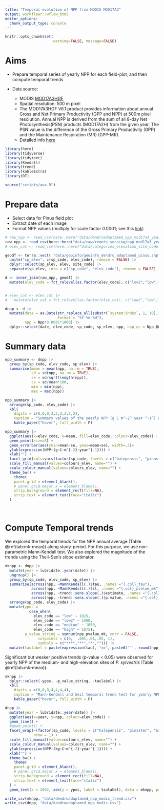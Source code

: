 ```yaml
---
title: "Temporal evolution of NPP from MODIS MOD17A3"
output: workflowr::wflow_html
editor_options:
  chunk_output_type: console
---
```


```r
knitr::opts_chunk$set( 
                      warning=FALSE, message=FALSE)
```

# Aims

- Prepare temporal series of yearly NPP for each field-plot, and then compute temporal trends

- Data source: 
  
  - MODIS [MOD17A3HGF](https://developers.google.com/earth-engine/datasets/catalog/MODIS_061_MOD17A3HGF)
  - Spatial resolution: 500 m pixel
  - The MOD17A3HGF V6.1 product provides information about annual Gross and Net Primary Productivity (GPP and NPP) at 500m pixel resolution. Annual NPP is derived from the sum of all 8-day Net Photosynthesis(PSN) products (MOD17A2H) from the given year. The PSN value is the difference of the Gross Primary Productivity (GPP) and the Maintenance Respiration (MR) (GPP-MR).
  - Detailed info [here](https://lpdaac.usgs.gov/documents/972/MOD17_User_Guide_V61.pdf)

```r
library(here)
library(tidyverse)
library(tidytext)
library(Kendall)
library(trend)
library(kableExtra)
library(DT)

source("scripts/aux.R")
```


# Prepare data 

- Select data for Pinus field plot
- Extract date of each image
- Format NPP values (multiply for scale factor 0.0001; see this [link](https://developers.google.com/earth-engine/datasets/catalog/MODIS_006_MOD17A3HGF)) 

```r
# raw_npp <- read_csv(here::here("data/dendroadaptamed_npp_mod17a3_yearly.csv"))
raw_npp <- read_csv(here::here("data/raw/remote_sensing/npp_mod17a3_yearly.csv"))
# elev_cat <- read_csv(here::here("data/categories_elevation_site_code.csv")) 

geodf <- terra::vect( "data/geoinfo/geoinfo_dendro_adaptamed_pinus.shp") |> as.data.frame() |>
  unite("sp_elev", c(sp_code, elev_code), remove = FALSE) |> 
  dplyr::select(sp_elev, elev, site_code) |> 
  separate(sp_elev, into = c("sp_code", "elev_code"), remove = FALSE) 

d <- inner_join(raw_npp, geodf) |> 
  mutate(elev_code = fct_relevel(as.factor(elev_code), c("low2","low","medium","high"))) 


# elev_cat <- elev_cat |> 
#   mutate(elev_cat = fct_relevel(as.factor(elev_cat), c("low2","low","med","high"))) 

dnpp <- d |>
  mutate(date = as.Date(str_replace_all(substr(`system:index`, 1, 10), "_", "-"),
                        format = "%Y-%m-%d"),
         npp = Npp*0.0001*1000) |>
  dplyr::select(date, elev_code, sp_code, sp_elev, npp, npp_qc = Npp_QC) 

```


# Summary data

```r
npp_summary <- dnpp |> 
  group_by(sp_code, elev_code, sp_elev) |> 
  summarise(mean = mean(npp, na.rm = TRUE), 
            sd = sd(npp, na.rm = TRUE), 
            se = sd/sqrt(length(npp)),
            cv = sd/mean*100,
            min = min(npp), 
            max = max(npp)) 

```

```r
npp_summary |> 
  arrange(sp_code, elev_code) |> 
  kbl(
    digits = c(0,0,0,2,2,2,2,2,2),
    caption = "Summary values of the yearly NPP (g C m^-2^ year ^-1^) along the study period (2000-2021) for the study sites.") |> 
    kable_paper("hover", full_width = F)
```


```r

npp_summary |> 
  ggplot(aes(x=elev_code, y=mean, fill=elev_code, colour=elev_code)) + 
  geom_point(size=3) + 
  geom_errorbar(aes(ymin=mean-se, ymax=mean+se), width=.3)+
  ylab(expression(NPP~(g~C~m^{-2}~year^{-1}))) + 
  xlab("") + 
  facet_grid(cols=vars(factor(sp_code, levels = c("halepensis", "pinaster", "nigra", "sylvestris"))), scales = "free_x", space = "free_x") +
  scale_fill_manual(values=colours_elev, name="") +
  scale_colour_manual(values=colours_elev, name="") + 
  theme_bw() + 
    theme(
    panel.grid = element_blank(),
    # panel.grid.major.x = element_blank(),
    strip.background = element_rect(fill=NA), 
    strip.text = element_text(face="italic")
  )




```


# Compute Temporal trends

We explored the temporal trends for the NPP annual average (Table \@ref(tab:mk-mean)) along study-period. For this purpose, we use non-parametric Mann-Kendall test. We also explored the magnitude of the trends using the Theil-Sen's slope estimator.  

```r
mknpp <- dnpp |> 
  mutate(year = lubridate::year(date)) |> 
  ungroup() |> 
  group_by(sp_code, elev_code, sp_elev) |> 
  summarise(across(npp, ~MannKendall(.)$tau, .names ="{.col}_tau"),
            across(npp, ~MannKendall(.)$sl, .names ="{.col}_pvalue_mk"),
            across(npp, ~trend::sens.slope(.)$estimate, .names ="{.col}_senslope"),
            across(npp, ~trend::sens.slope(.)$p.value, .names ="{.col}_pvalue_sen")) |> 
  arrange(sp_code, elev_code) |> 
  mutate(ypos = 
           case_when(
             elev_code == "low" ~ 1025,
             elev_code == "low2" ~ 1000,
             elev_code == "medium" ~ 1050,
             elev_code == "high" ~ 1075), 
         p_value_string = symnum(npp_pvalue_mk, corr = FALSE,
               cutpoints = c(0,  .001,.01,.05, 1),
               symbols = c("***","**","*",""))) |> 
  mutate(taulabel = paste(expression(tau), "==", paste0('"', round(npp_tau, 2), p_value_string, '"')))

```


Significant but weaker positive trends (p-value < 0.05) were observed for yearly NPP of the medium- and high-elevation sites of *P. sylvestris* (Table \@ref(tab:mk-mean)). 


```r
mknpp |> 
  dplyr::select(-ypos, -p_value_string, -taulabel) |> 
  kbl(
    digits = c(0,0,0,4,4,4,4),
    caption = "Mann-Kendall and Seil temporal trend test for yearly NPP") |> 
    kable_paper("hover", full_width = F)
```


```r
dnpp |> 
  mutate(year = lubridate::year(date)) |> 
  ggplot(aes(x=year, y=npp, colour=elev_code)) +
  geom_line() + 
  #geom_point() + 
  facet_wrap(~(factor(sp_code, levels = c("halepensis", "pinaster", "nigra", "sylvestris"))),
             nrow = 1) +
  scale_fill_manual(values=colours_elev, name="") +
  scale_colour_manual(values=colours_elev, name="") +
  ylab(expression(NPP~(kg~C~m^{-2}~year^{-1}))) + 
  xlab("") + 
  theme_bw() + 
    theme(
    panel.grid = element_blank(),
    # panel.grid.major.x = element_blank(),
    strip.background = element_rect(fill=NA), 
    strip.text = element_text(face="italic")
  ) +
  geom_text(x = 2002, aes(y = ypos, label = taulabel), data = mknpp, parse = TRUE, show.legend = FALSE, hjust = "left")
```


```r
write_csv(mknpp, "data/dendroadaptamed_npp_modis_trend.csv")
write_csv(dnpp, "data/dendroadaptamed_npp_modis.csv")
```


